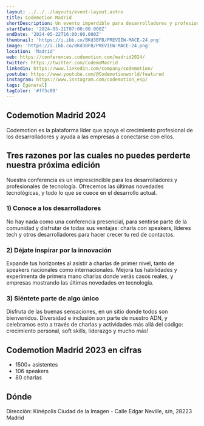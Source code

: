 ```yaml
---
layout: ../../../layouts/event-layout.astro
title: Codemotion Madrid
shortDescription: Un evento imperdible para desarrolladores y profesionales de TI ansiosos por las últimas perspectivas sobre tecnologías avanzadas, charlas inspiradoras y actividades prácticas.
startDate: '2024-05-21T07:00:00.000Z'
endDate: '2024-05-22T16:00:00.000Z'
thumbnail: 'https://i.ibb.co/BKd3BFB/PREVIEW-MACE-24.png'
image: 'https://i.ibb.co/BKd3BFB/PREVIEW-MACE-24.png'
location: 'Madrid'
web: https://conferences.codemotion.com/madrid2024/
twitter: https://twitter.com/CodemoMadrid
linkedin: https://www.linkedin.com/company/codemotion/
youtube: https://www.youtube.com/@Codemotionworld/featured
instagram: https://www.instagram.com/codemotion_esp/
tags: [general]
tagColor: '#ff5c00'
---
```



## Codemotion Madrid 2024

Codemotion es la plataforma líder que apoya el crecimiento profesional de los desarrolladores y ayuda a las empresas a conectarse con ellos.

## Tres razones por las cuales no puedes perderte nuestra próxima edición

Nuestra conferencia es un imprescindible para los desarrolladores y profesionales de tecnología. Ofrecemos las últimas novedades tecnológicas, y todo lo que se cuece en el desarrollo actual.

### 1) Conoce a los desarrolladores
No hay nada como una conferencia presencial, para sentirse parte de la comunidad y disfrutar de todas sus ventajas: charla con speakers, líderes tech y otros desarrolladores para hacer crecer tu red de contactos.

### 2) Déjate inspirar por la innovación
Expande tus horizontes al asistir a charlas de primer nivel, tanto de speakers nacionales como internacionales. Mejora tus habilidades y experimenta de primera mano charlas donde verás casos reales, y empresas mostrando las últimas novedades en tecnología.

### 3) Siéntete parte de algo único
Disfruta de las buenas sensaciones, en un sitio donde todos son bienvenidos. Diversidad e inclusión son parte de nuestro ADN, y celebramos esto a través de charlas y actividades más allá del código: crecimiento personal, soft skills, liderazgo y mucho más!

## Codemotion Madrid 2023 en cifras

- 1500+ asistentes
- 106 speakers
- 80 charlas

## Dónde

Dirección: Kinépolis Ciudad de la Imagen - Calle Edgar Neville, s/n, 28223 Madrid

<GoogleMap
  src="https://www.google.com/maps/embed?pb=!1m18!1m12!1m3!1d3038.6758283553336!2d-3.798964048283721!3d40.39387676485018!2m3!1f0!2f0!3f0!3m2!1i1024!2i768!4f13.1!3m3!1m2!1s0xd41889133891401%3A0xee8151abb8476c5c!2sKin%C3%A9polis%20Ciudad%20de%20la%20Imagen!5e0!3m2!1ses!2ses!4v1675145676313!5m2!1ses!2ses"
  ariaLabel="Kinépolis. C. Edgar Neville, s/n, 28223 Madrid"
/>

